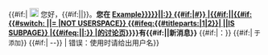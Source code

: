 <!--
// 检查{{{1}}}参数
-->{{#if:{{{1|<noinclude>Example</noinclude>}}}|<!--then:
// 图像
--><span style="margin:0; padding-top:3px;">[[File:Nuvola apps edu languages.svg|left|18px|link=<!--
// 若无命名空间前缀则加上"User talk:"
-->{{#ifeq:{{NAMESPACE:{{{1<noinclude>|Example</noinclude>}}}}}|{{ns:0}}|{{ns:3}}:}}<!--
-->{{{1<noinclude>|Example</noinclude>}}}<!--
// 段落链接
-->{{#if:{{{2|}}}|&#35;{{{2}}}}}|您有新的消息]]<!--
// 文本
-->您好，{{#if:{{{greet|}}}|{{{greet}}}|{{BASEPAGENAME}}}}。<span style="font-weight:bold">您在<!--
// 若无命名空间前缀则加上"User talk:"
-->[[{{#ifeq:{{NAMESPACE:{{{1<noinclude>|Example</noinclude>}}}}}|{{ns:0}}|{{ns:3}}:}}<!--
// 页面链接
-->{{{1<noinclude>|Example</noinclude>}}}<!--
// 段落链接
-->{{#if:{{{2|}}}|&#35;{{{2}}}}}<!--
// 链接文本
-->|{{#if:{{{linkname|}}}|{{{linkname}}}|{{#if:<!--
// 若名字空间编号不为0/3则设定"NOT USERSPACE"
-->{{#switch:{{NAMESPACE:{{{1<noinclude>|Example</noinclude>}}}}}<!--
-->|{{ns:0}}|{{ns:3}}=<!--silent--><!--
-->|NOT USERSPACE}}<!--
// 若页面是子页面则设定"IS SUBPAGE"
-->{{#ifeq:{{#titleparts:{{{1<noinclude>|Example</noinclude>}}}|1|2}}|<!--
-->||IS SUBPAGE}}<!--
// 仅当NOT USERSPACE或IS SUBPAGE有一个是真才显示完整页面标题
-->|{{#ifeq:{{NAMESPACE:{{{1<noinclude>|Example</noinclude>}}}}}|{{ns:0}}|{{ns:3}}:}}<!--
-->{{{1<noinclude>|Example</noinclude>}}}<!--
// 显示{{{1}}}的页面名，否则
-->|{{PAGENAME:{{{1<noinclude>|Example</noinclude>}}}}}的讨论页}}}}]]有{{#if:{{{things|}}}|{{{things}}}|新消息}}</span><!--
//显示其他消息
-->{{#if:{{{message|}}}|：{{{message}}}}}<!--
//ts参数兼容Talkback
-->{{#if:{{{ts|}}}|<span style="font-size: 88%;">&nbsp;于{{{ts}}}添加</span>}}<!--
//显示用户签名
-->{{#if:{{{sign|}}}|&nbsp;--{{{sign}}}}}</span><!--
// 若是没给参数则给出错误
-->|<!--else:
--><span class="error">错误：使用{{tl|Whisperback}}时请给出用户名</span>}}<!-- Template:Whisperback--><noinclude>
{{documentation}}
<!--Categories and interwikis go on the /doc subpage. -->
</noinclude>
